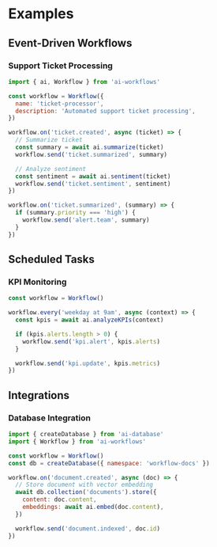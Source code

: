 # Examples

## Event-Driven Workflows

### Support Ticket Processing

```javascript
import { ai, Workflow } from 'ai-workflows'

const workflow = Workflow({
  name: 'ticket-processor',
  description: 'Automated support ticket processing',
})

workflow.on('ticket.created', async (ticket) => {
  // Summarize ticket
  const summary = await ai.summarize(ticket)
  workflow.send('ticket.summarized', summary)

  // Analyze sentiment
  const sentiment = await ai.sentiment(ticket)
  workflow.send('ticket.sentiment', sentiment)
})

workflow.on('ticket.summarized', (summary) => {
  if (summary.priority === 'high') {
    workflow.send('alert.team', summary)
  }
})
```

## Scheduled Tasks

### KPI Monitoring

```javascript
const workflow = Workflow()

workflow.every('weekday at 9am', async (context) => {
  const kpis = await ai.analyzeKPIs(context)

  if (kpis.alerts.length > 0) {
    workflow.send('kpi.alert', kpis.alerts)
  }

  workflow.send('kpi.update', kpis.metrics)
})
```

## Integrations

### Database Integration

```javascript
import { createDatabase } from 'ai-database'
import { Workflow } from 'ai-workflows'

const workflow = Workflow()
const db = createDatabase({ namespace: 'workflow-docs' })

workflow.on('document.created', async (doc) => {
  // Store document with vector embedding
  await db.collection('documents').store({
    content: doc.content,
    embeddings: await ai.embed(doc.content),
  })

  workflow.send('document.indexed', doc.id)
})
```
